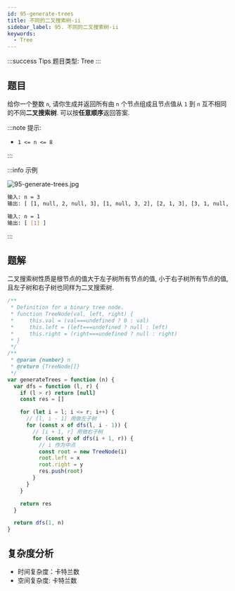 ```yaml
---
id: 95-generate-trees
title: 不同的二叉搜索树-ii
sidebar_label: 95. 不同的二叉搜索树-ii
keywords:
  - Tree
---
```


:::success Tips
题目类型: Tree
:::

## 题目

给你一个整数 `n`, 请你生成并返回所有由 `n` 个节点组成且节点值从 `1` 到 `n` 互不相同的不同**二叉搜索树**. 可以按**任意顺序**返回答案.

:::note 提示:

- `1 <= n <= 8`

:::

:::info 示例

![95-generate-trees.jpg](../../static/img/95-generate-trees.jpg)

```bash
输入: n = 3
输出: [ [1, null, 2, null, 3], [1, null, 3, 2], [2, 1, 3], [3, 1, null, null, 2], [3, 2, null, 1] ]
```

```bash
输入: n = 1
输出: [ [1] ]
```

:::

## 题解

二叉搜索树性质是根节点的值大于左子树所有节点的值, 小于右子树所有节点的值, 且左子树和右子树也同样为二叉搜索树.

```ts
/**
 * Definition for a binary tree node.
 * function TreeNode(val, left, right) {
 *     this.val = (val===undefined ? 0 : val)
 *     this.left = (left===undefined ? null : left)
 *     this.right = (right===undefined ? null : right)
 * }
 */
/**
 * @param {number} n
 * @return {TreeNode[]}
 */
var generateTrees = function (n) {
  var dfs = function (l, r) {
    if (l > r) return [null]
    const res = []

    for (let i = l; i <= r; i++) {
      // [l, i - 1] 用做左子树
      for (const x of dfs(l, i - 1)) {
        // [i + 1, r] 用做右子树
        for (const y of dfs(i + 1, r)) {
          // i 作为中点
          const root = new TreeNode(i)
          root.left = x
          root.right = y
          res.push(root)
        }
      }
    }

    return res
  }

  return dfs(1, n)
}
```

## 复杂度分析

- 时间复杂度：卡特兰数
- 空间复杂度: 卡特兰数
